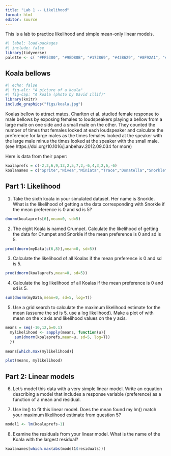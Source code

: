 ```yaml
---
title: "Lab 1 -- Likelihood"
format: html
editor: source
---
```


This is a lab to practice likelihood and simple mean-only linear models.


```r
#| label: load-packages
#| include: false
library(tidyverse)
palette <- c( "#FF5300", "#9ED80B", "#172869", "#43B629", "#8F92A1", "#1BB6AF")
```

## Koala bellows

```r
#| echo: false
#| fig-alt: "A picture of a koala"
#| fig-cap: "A koala (photo by David Illif)" 
library(knitr)
include_graphics("figs/koala.jpg")
```


Koalas bellow to attract mates. Charlton et al. studied female response to male bellows by exposing females to loudspeakers playing a bellow from a large male on one side and a small male on the other. They counted the number of times that females looked at each loudspeaker and calculate the preference for large males as the times females looked at the speaker with the large male minus the times looked at the speaker with the small male. (see https://doi.org/10.1016/j.anbehav.2012.09.034 for more)


Here is data from their paper:

```r
koalaprefs = c(-2,2,6,9,13,2,5,7,2,-6,4,3,2,6,-6)
koalanames = c("Sprite","Nivea","Miniata","Trace","Donatella","Snorkle","Theresa","Crumpet","Yulara","Kat","Crumble","Chassis","Eeyore","Violet","Paddle")
```

## Part 1: Likelihood

1. Take the sixth  koala in your simulated dataset. Her name is Snorkle. What is the likelihood of getting a the data corresponding with Snorkle if the mean preference is 0 and sd is 5?

```r
dnorm(koalaprefs[6],mean=0, sd=5)
```

2. The eight Koala is named Crumpet. Calculate the likelihood of getting the data for Crumpet and Snorkle if the mean preference is 0 and sd is 5.
```r

prod(dnorm(myData[c(6,8)],mean=0, sd=5))
```


3. Calculate the likelihood of all Koalas if the mean preference is 0 and sd is 5.
```r

prod(dnorm(koalaprefs,mean=0, sd=5))
```

4. Calculate the log likelihood of all Koalas if the mean preference is 0 and sd is 5.
```r
sum(dnorm(myData,mean=0, sd=5, log=T))

```

5. Use a grid search to calculate the maximum likelihood estimate for the mean (assume the sd is 5, use a log likelihood). Make a plot of with mean on the x axis and likelihood values on the y axis. 
```r
means = seq(-10,12,b=0.1)
  mylikelihood <- sapply(means, function(u){
    sum(dnorm(koalaprefs,mean=u, sd=5, log=T))
  })
  
means[which.max(mylikelihood)]

plot(means, mylikelihood)  
```

## Part 2: Linear models

6. Let's model this data with a very simple linear model. Write an equation describing a model that includes a response variable (preference) as a function of a mean and residual.

7. Use lm() to fit this linear model. Does the mean found my lm() match your maximum likelihood estimate from question 5?
```r
model1 <- lm(koalaprefs~1)


```


8. Examine the residuals from your linear model. What is the name of the Koala with the largest residual?
```r
koalanames[which.max(abs(model1$residuals))]
```